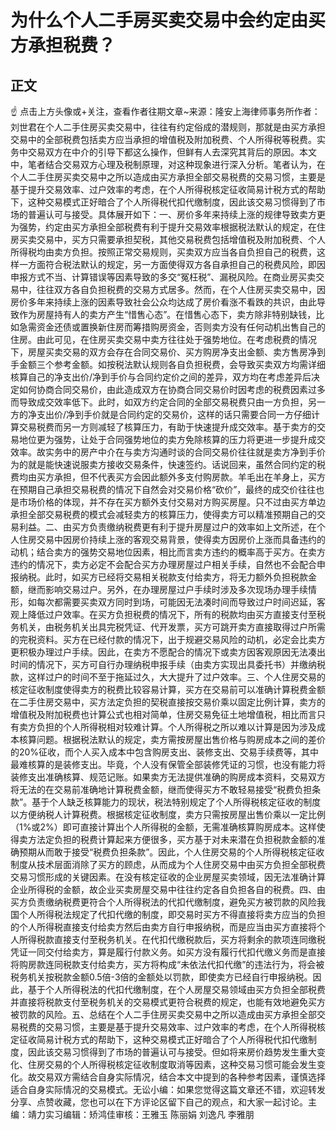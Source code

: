 # 为什么个人二手房买卖交易中会约定由买方承担税费？
## 正文
☝ 点击上方头像或+关注，查看作者往期文章~来源：隆安上海律师事务所作者：刘世君在个人二手住房买卖交易中，往往有约定俗成的潜规则，那就是由买方承担交易中的全部税费包括卖方应当承担的增值税及附加税费、个人所得税等税费。实务中交易双方在中介的引导下都这么操作，但鲜有人去深究其背后的原因。本文中，笔者结合交易双方心理及税制原理，对这种现象进行深入分析。笔者认为，在个人二手住房买卖交易中之所以造成由买方承担全部交易税费的交易习惯，主要是基于提升交易效率、过户效率的考虑，在个人所得税核定征收简易计税方式的帮助下，这种交易模式正好暗合了个人所得税代扣代缴制度，因此该交易习惯得到了市场的普遍认可与接受。具体展开如下：一、房价多年来持续上涨的规律导致卖方更为强势，约定由买方承担全部税费有利于提升交易效率根据税法默认的规定，在住房买卖交易中，买方只需要承担契税，其他交易税费包括增值税及附加税费、个人所得税均由卖方负担。按照正常交易规则，买卖双方应当各自负担自己的税费，这样一方面符合税法默认的规定，另一方面使得双方各自承担自己的税费风险，即因申报方式不当、计算错误等因素导致的多交“冤枉税”、漏税风险。在商业房买卖交易中，往往双方各自负担税费的交易方式居多。然而，在个人住房买卖交易中，因房价多年来持续上涨的因素导致社会公众均达成了房价看涨不看跌的共识，由此导致作为房屋持有人的卖方产生“惜售心态”。在惜售心态下，卖方除非特别缺钱，比如急需资金还债或置换新住房而筹措购房资金，否则卖方没有任何动机出售自己的住房。由此可见，在住房买卖交易中卖方往往处于强势地位。在考虑税费的情况下，房屋买卖交易的双方会存在合同交易价、买方购房净支出金额、卖方售房净到手金额三个参考金额。如按税法默认规则各自负担税费，会导致买卖双方均需详细核算自己的净支出价/净到手价与合同约定价之间的差异，双方均在考虑差异后决定如何协商合同交易价，由此造成双方在协商合同交易价时因考虑的税费因素过多而导致成交效率低下。此时，如双方约定合同的全部交易税费只由一方负担，另一方的净支出价/净到手价就是合同约定的交易价，这样的话只需要合同一方仔细计算交易税费而另一方则减轻了核算压力，有助于快速提升成交效率。基于卖方的交易地位更为强势，让处于合同强势地位的卖方免除核算的压力将更进一步提升成交效率。故实务中的房产中介在与卖方沟通时谈的合同交易价往往就是卖方净到手价为的就是能快速说服卖方接收交易条件，快速签约。话说回来，虽然合同约定的税费均由买方承担，但不代表买方会因此额外多支付购房款。羊毛出在羊身上，买方在预期自己承担交易税费的情况下自然会对交易价格“砍价”，最终的成交价往往也是市场价格的体现，并不存在买方额外支付交易对方购买房屋。只不过由买方单边承担全部交易税费的模式会减轻卖方的核算压力，使得卖方可以精准预期自己的交易利益。二、由买方负责缴纳税费更有利于提升房屋过户的效率如上文所述，在个人住房交易中因房价持续上涨的客观交易背景，使得卖方因房价上涨而具备违约的动机；结合卖方的强势交易地位因素，相比而言卖方违约的概率高于买方。在卖方违约的情况下，卖方必定不会配合买方办理房屋过户相关手续，自然也不会配合申报纳税。此时，如买方已经将交易相关税款支付给卖方，将无力额外负担税款金额，继而影响交易过户。另外，在办理房屋过户手续时涉及多次现场办理手续情形，如每次都需要买卖双方同时到场，可能因无法凑时间而导致过户时间迟延，客观上降低过户效率。在买方负担税费的情况下，所有的税款均由买方直接支付至税务机关，由税务机关出具完税凭证、代开发票，买方可跳开卖方直接取得过户所需的完税资料。买方在已经付款的情况下，出于规避交易风险的动机，必定会比卖方更积极办理过户手续。因此，在卖方不愿配合的情况下或卖方因客观原因无法凑出时间的情况下，买方可自行办理纳税申报手续（由卖方实现出具委托书）并缴纳税款，这样过户的时间不至于拖延过久，大大提升了过户效率。三、个人住房交易的核定征收制度使得卖方的税费比较容易计算，买方在交易前可以准确计算税费金额在二手住房交易中，买方法定负担的契税直接按交易价乘以固定比例计算，卖方的增值税及附加税费也计算公式也相对简单，住房交易免征土地增值税，相比而言只有卖方负担的个人所得税相对较难计算。个人所得税之所以难以计算是因为涉及成本核算问题。根据税法默认的规定，卖方需按房屋出售价格与购房成本之间的差价的20%征收，而个人买入成本中包含购房支出、装修支出、交易手续费等，其中最难核算的是装修支出。毕竟，个人没有保管全部装修凭证的习惯，也没有能力将装修支出准确核算、规范记账。如果卖方无法提供准确的购房成本资料，交易双方将无法的在交易前准确地计算税费金额，继而使得买方不敢轻易接受“税费负担条款”。基于个人缺乏核算能力的现状，税法特别规定了个人所得税核定征收的制度以方便纳税人计算税费。根据核定征收制度，卖方只需按房屋出售价乘以一定比例（1%或2%）即可直接计算出个人所得税的金额，无需准确核算购房成本。这样使得卖方法定负担的税费计算起来方便很多，买方基于对未来潜在负担税款金额的准确预期从而敢于接受“税费负担条款”。因此，个人住房交易的个人所得税核定征收制度从技术层面消除了买方的顾虑，从而成为个人住房交易中由买方负担全部税费交易习惯形成的关键因素。在没有核定征收的企业房屋买卖领域，因无法准确计算企业所得税的金额，故企业买卖房屋交易中往往约定各自负担各自的税费。四、由买方负责缴纳税费更符合个人所得税法的代扣代缴制度，避免买方被罚款的风险我国个人所得税法规定了代扣代缴的制度，即交易时买方不得直接将卖方应当的负担的个人所得税直接支付给卖方然后由卖方自行申报纳税，而是应当由买方直接将个人所得税款直接支付至税务机关。在代扣代缴税款后，买方将剩余的款项连同缴税凭证一同交付给卖方，算是履行付款义务。如买方没有履行代扣代缴义务而是直接将购房款连同税款支付给卖方，买方将构成“未依法代扣代缴”的违法行为，将会被税务机关按税款金额0.5倍-3倍的金额处以罚款，即使卖方已经自行申报纳税。因此，基于个人所得税法的代扣代缴制度，在个人房屋交易领域由买方负担全部税费并直接将税款支付至税务机关的交易模式更符合税费的规定，也能有效地避免买方被罚款的风险。五、总结在个人二手住房买卖交易中之所以造成由买方承担全部交易税费的交易习惯，主要是基于提升交易效率、过户效率的考虑，在个人所得税核定征收简易计税方式的帮助下，这种交易模式正好暗合了个人所得税代扣代缴制度，因此该交易习惯得到了市场的普遍认可与接受。但如将来房价趋势发生重大变化、住房交易的个人所得税核定征收制度取消等因素，这种交易习惯可能会发生变化。故交易双方需结合自身实际情况，结合本文中提到的各种参考因素，谨慎选择适合自身实际情况的交易模式。无讼小编：如果您觉得这篇文章还不错，欢迎转发分享、点赞收藏，您也可以在下方评论区留下自己的观点，和大家一起讨论。主编：靖力实习编辑：矫鸿佳审核：王雅玉 陈丽娟 刘逸凡 李雅朋